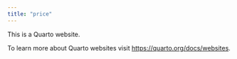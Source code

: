```yaml
---
title: "price"
---
```


This is a Quarto website.

To learn more about Quarto websites visit <https://quarto.org/docs/websites>.
